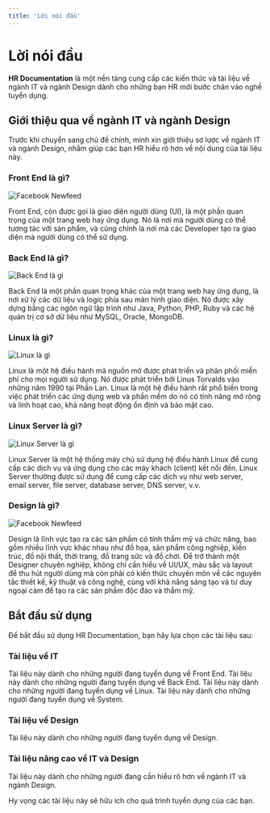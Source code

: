 ```yaml
---
title: 'Lời nói đầu'
---
```


# Lời nói đầu

**HR Documentation** là một nền tảng cung cấp các kiến thức và tài liệu về ngành
IT và ngành Design dành cho những bạn HR mới bước chân vào nghề tuyển dụng.

## Giới thiệu qua về ngành IT và ngành Design

Trước khi chuyển sang chủ đề chính, mình xin giới thiệu sơ lược về ngành IT và
ngành Design, nhằm giúp các bạn HR hiểu rõ hơn về nội dung của tài liệu này.

### Front End là gì?

![Facebook Newfeed](/static/docs/facebook-newfeed.png)

Front End, còn được gọi là giao diện người dùng (UI), là một phần quan trọng của
một trang web hay ứng dụng. Nó là nơi mà người dùng có thể tương tác với sản
phẩm, và cũng chính là nơi mà các Developer tạo ra giao diện mà người dùng có
thể sử dụng.

### Back End là gì?

![Back End là gì](/static/docs/backend.jpg)

Back End là một phần quan trọng khác của một trang web hay ứng dụng, là nơi xử
lý các dữ liệu và logic phía sau màn hình giao diện. Nó được xây dựng bằng các
ngôn ngữ lập trình như Java, Python, PHP, Ruby và các hệ quản trị cơ sở dữ liệu
như MySQL, Oracle, MongoDB.

### Linux là gì?

![Linux là gì](/static/docs/linux.jpg)

Linux là một hệ điều hành mã nguồn mở được phát triển và phân phối miễn phí cho
mọi người sử dụng. Nó được phát triển bởi Linus Torvalds vào những năm 1990 tại
Phần Lan. Linux là một hệ điều hành rất phổ biến trong việc phát triển các ứng
dụng web và phần mềm do nó có tính năng mở rộng và linh hoạt cao, khả năng hoạt
động ổn định và bảo mật cao.

### Linux Server là gì?

![Linux Server là gì](/static/docs/web-server.jpg)

Linux Server là một hệ thống máy chủ sử dụng hệ điều hành Linux để cung cấp các
dịch vụ và ứng dụng cho các máy khách (client) kết nối đến. Linux Server thường
được sử dụng để cung cấp các dịch vụ như web server, email server, file server,
database server, DNS server, v.v.

### Design là gì?

![Facebook Newfeed](/static/docs/facebook-newfeed.png)

Design là lĩnh vực tạo ra các sản phẩm có tính thẩm mỹ và chức năng, bao gồm
nhiều lĩnh vực khác nhau như đồ họa, sản phẩm công nghiệp, kiến trúc, đồ nội
thất, thời trang, đồ trang sức và đồ chơi. Để trở thành một Designer chuyên
nghiệp, không chỉ cần hiểu về UI/UX, màu sắc và layout để thu hút người dùng mà
còn phải có kiến thức chuyên môn về các nguyên tắc thiết kế, kỹ thuật và công
nghệ, cùng với khả năng sáng tạo và tư duy ngoại cảm để tạo ra các sản phẩm độc
đáo và thẩm mỹ.

## Bắt đầu sử dụng

Để bắt đầu sử dụng HR Documentation, bạn hãy lựa chọn các tài liệu sau:

### Tài liệu về IT

<CardGroup cols={2}>
<Card title="Front End" icon="TableLayout" href="/docs/front-end">
  Tài liệu này dành cho những người đang tuyển dụng về Front End.
</Card>

<Card title="Back End" icon="Server" href="/docs/back-end">
  Tài liệu này dành cho những người đang tuyển dụng về Back End.
</Card>
</CardGroup>

<CardGroup cols={2}>

<Card title="Linux" icon="Server" href="/docs/linux">
  Tài liệu này dành cho những người đang tuyển dụng về Linux.
</Card>

<Card title="Linux Server" icon="Server" href="/docs/linux/server">
  Tài liệu này dành cho những người đang tuyển dụng về System.
</Card>
</CardGroup>

### Tài liệu về Design

<CardGroup cols={1}>
  <Card title="Design" icon="SwatchBook" href="/docs/design">
    Tài liệu này dành cho những người đang tuyển dụng về Design.
  </Card>
</CardGroup>

### Tài liệu nâng cao về IT và Design

<CardGroup cols={1}>
  <Card title="IT và Design" icon="Folder" href="/docs/nang-cao">
    Tài liệu này dành cho những người đang cần hiểu rõ hơn về ngành IT và ngành
    Design.
  </Card>
</CardGroup>

Hy vọng các tài liệu này sẽ hữu ích cho quá trình tuyển dụng của các bạn.

